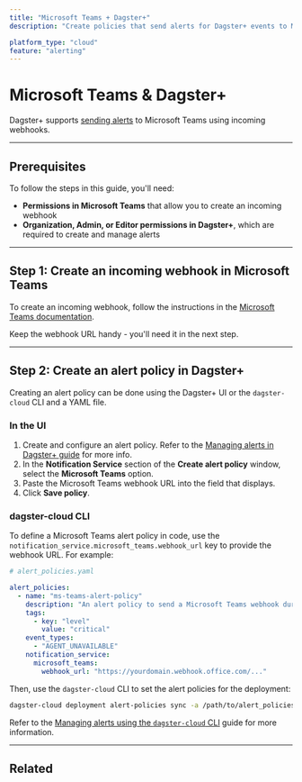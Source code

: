 ```yaml
---
title: "Microsoft Teams + Dagster+"
description: "Create policies that send alerts for Dagster+ events to Microsoft Teams."

platform_type: "cloud"
feature: "alerting"
---
```


# Microsoft Teams & Dagster+

<ApplicableDagsterProduct />

Dagster+ supports [sending alerts](/dagster-plus/managing-deployments/alerts) to Microsoft Teams using incoming webhooks.

---

## Prerequisites

To follow the steps in this guide, you'll need:

- **Permissions in Microsoft Teams** that allow you to create an incoming webhook
- **Organization, Admin, or Editor permissions in Dagster+**, which are required to create and manage alerts

---

## Step 1: Create an incoming webhook in Microsoft Teams

To create an incoming webhook, follow the instructions in the [Microsoft Teams documentation](https://docs.microsoft.com/en-us/microsoftteams/platform/webhooks-and-connectors/how-to/add-incoming-webhook).

Keep the webhook URL handy - you'll need it in the next step.

---

## Step 2: Create an alert policy in Dagster+

Creating an alert policy can be done using the Dagster+ UI or the `dagster-cloud` CLI and a YAML file.

<TabGroup>
<TabItem name="In the UI">

### In the UI

1. Create and configure an alert policy. Refer to the [Managing alerts in Dagster+ guide](/dagster-plus/managing-deployments/alerts/managing-alerts-in-ui) for more info.
2. In the **Notification Service** section of the **Create alert policy** window, select the **Microsoft Teams** option.
3. Paste the Microsoft Teams webhook URL into the field that displays.
4. Click **Save policy**.

</TabItem>
<TabItem name="dagster-cloud CLI">

### dagster-cloud CLI

To define a Microsoft Teams alert policy in code, use the `notification_service.microsoft_teams.webhook_url` key to provide the webhook URL. For example:

```yaml file=/dagster_cloud/alerts/microsoft_teams_policy.yaml
# alert_policies.yaml

alert_policies:
  - name: "ms-teams-alert-policy"
    description: "An alert policy to send a Microsoft Teams webhook during job failure."
    tags:
      - key: "level"
        value: "critical"
    event_types:
      - "AGENT_UNAVAILABLE"
    notification_service:
      microsoft_teams:
        webhook_url: "https://yourdomain.webhook.office.com/..."
```

Then, use the `dagster-cloud` CLI to set the alert policies for the deployment:

```bash file=/dagster_cloud/alerts/cli_commands.yaml startafter=start_set_alerts endbefore=end_set_alerts
dagster-cloud deployment alert-policies sync -a /path/to/alert_policies.yaml
```

Refer to the [Managing alerts using the `dagster-cloud` CLI](/dagster-plus/managing-deployments/alerts/managing-alerts-cli) guide for more information.

</TabItem>
</TabGroup>

---

## Related

<ArticleList>
  <ArticleListItem
    title="Dagster+ alerts"
    href="/dagster-plus/managing-deployments/alerts"
  ></ArticleListItem>
  <ArticleListItem
    title="Managing alerts in Dagster+"
    href="/dagster-plus/managing-deployments/alerts/managing-alerts-in-ui"
  ></ArticleListItem>
  <ArticleListItem
    title="Managing alerts using the dagster-cloud CLI"
    href="/dagster-plus/managing-deployments/alerts/managing-alerts-cli"
  ></ArticleListItem>
  <ArticleListItem
    title="Deployment settings"
    href="/dagster-plus/managing-deployments/deployment-settings-reference"
  ></ArticleListItem>
  <ArticleListItem
    title="dagster-cloud CLI"
    href="/dagster-plus/managing-deployments/dagster-cloud-cli"
  ></ArticleListItem>
  <ArticleListItem
    title="dagster_cloud.yaml"
    href="/dagster-plus/managing-deployments/dagster-cloud-yaml"
  ></ArticleListItem>
</ArticleList>

